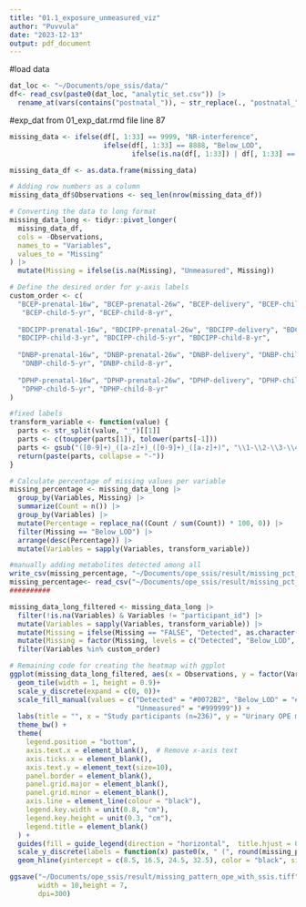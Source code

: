 ```yaml
---
title: "01.1_exposure_unmeasured_viz"
author: "Puvvula"
date: "2023-12-13"
output: pdf_document
---
```


#load data
```r
dat_loc <- "~/Documents/ope_ssis/data/"
df<- read_csv(paste0(dat_loc, "analytic_set.csv")) |>
  rename_at(vars(contains("postnatal_")), ~ str_replace(., "postnatal_", "Child-")) 
```

#exp_dat from 01_exp_dat.rmd file line 87
```r
missing_data <- ifelse(df[, 1:33] == 9999, "NR-interference", 
                       ifelse(df[, 1:33] == 8888, "Below_LOD", 
                              ifelse(is.na(df[, 1:33]) | df[, 1:33] == 7777, "Unmeasured", FALSE)))

missing_data_df <- as.data.frame(missing_data) 

# Adding row numbers as a column
missing_data_df$Observations <- seq_len(nrow(missing_data_df))

# Converting the data to long format
missing_data_long <- tidyr::pivot_longer(
  missing_data_df,
  cols = -Observations,
  names_to = "Variables",
  values_to = "Missing"
) |>
  mutate(Missing = ifelse(is.na(Missing), "Unmeasured", Missing))
```

```r
# Define the desired order for y-axis labels
custom_order <- c(
  "BCEP-prenatal-16w", "BCEP-prenatal-26w", "BCEP-delivery", "BCEP-child-1-yr", "BCEP-child-2-yr", "BCEP-child-3-yr", 
   "BCEP-child-5-yr", "BCEP-child-8-yr", 
  
  "BDCIPP-prenatal-16w", "BDCIPP-prenatal-26w", "BDCIPP-delivery", "BDCIPP-child-1-yr", "BDCIPP-child-2-yr", 
  "BDCIPP-child-3-yr", "BDCIPP-child-5-yr", "BDCIPP-child-8-yr", 
  
  "DNBP-prenatal-16w", "DNBP-prenatal-26w", "DNBP-delivery", "DNBP-child-1-yr", "DNBP-child-2-yr", "DNBP-child-3-yr", 
   "DNBP-child-5-yr", "DNBP-child-8-yr", 
  
  "DPHP-prenatal-16w", "DPHP-prenatal-26w", "DPHP-delivery", "DPHP-child-1-yr", "DPHP-child-2-yr", "DPHP-child-3-yr", 
   "DPHP-child-5-yr", "DPHP-child-8-yr"
)
```


```r
#fixed labels
transform_variable <- function(value) {
  parts <- str_split(value, "_")[[1]]
  parts <- c(toupper(parts[1]), tolower(parts[-1]))
  parts <- gsub("([0-9]+)_([a-z]+)_([0-9]+)_([a-z]+)", "\\1-\\2-\\3-\\4", paste(parts, collapse = "-"))
  return(paste(parts, collapse = "-"))
}

# Calculate percentage of missing values per variable
missing_percentage <- missing_data_long |>
  group_by(Variables, Missing) |>
  summarize(Count = n()) |>
  group_by(Variables) |>
  mutate(Percentage = replace_na((Count / sum(Count)) * 100, 0)) |>
  filter(Missing == "Below_LOD") |>
  arrange(desc(Percentage)) |>
  mutate(Variables = sapply(Variables, transform_variable))

#manually adding metabolites detected among all
write_csv(missing_percentage, "~/Documents/ope_ssis/result/missing_pct_for_fig.csv")
missing_percentage<- read_csv("~/Documents/ope_ssis/result/missing_pct_for_fig.csv")
##########

missing_data_long_filtered <- missing_data_long |>
  filter(!is.na(Variables) & Variables != "participant_id") |>
  mutate(Variables = sapply(Variables, transform_variable)) |>
  mutate(Missing = ifelse(Missing == "FALSE", "Detected", as.character(Missing)))|>
  mutate(Missing = factor(Missing, levels = c("Detected", "Below_LOD", "NR-interference", "Unmeasured"))) |>
  filter(Variables %in% custom_order)
```

```r
# Remaining code for creating the heatmap with ggplot
ggplot(missing_data_long_filtered, aes(x = Observations, y = factor(Variables, levels = rev(custom_order)), fill = Missing)) +
  geom_tile(width = 1, height = 0.9)+
  scale_y_discrete(expand = c(0, 0))+
  scale_fill_manual(values = c("Detected" = "#0072B2", "Below_LOD" = "#E69F00", "NR-interference" = "#D55E00",
                               "Unmeasured" = "#999999")) +
  labs(title = "", x = "Study participants (n=236)", y = "Urinary OPE metabolite measurements") +
  theme_bw() +
  theme(
    legend.position = "bottom",
    axis.text.x = element_blank(),  # Remove x-axis text
    axis.ticks.x = element_blank(),
    axis.text.y = element_text(size=10),
    panel.border = element_blank(),
    panel.grid.major = element_blank(),
    panel.grid.minor = element_blank(),
    axis.line = element_line(colour = "black"),
    legend.key.width = unit(0.8, "cm"),
    legend.key.height = unit(0.3, "cm"),
    legend.title = element_blank()
  ) +
  guides(fill = guide_legend(direction = "horizontal",  title.hjust = 0.5, title="")) +
  scale_y_discrete(labels = function(x) paste0(x, " (", round(missing_percentage$Percentage[match(x, missing_percentage$Variables)], 1), "%)"))+
  geom_hline(yintercept = c(8.5, 16.5, 24.5, 32.5), color = "black", size = 0.8) 
```

```r
ggsave("~/Documents/ope_ssis/result/missing_pattern_ope_with_ssis.tiff", 
       width = 10,height = 7,
       dpi=300)
```
